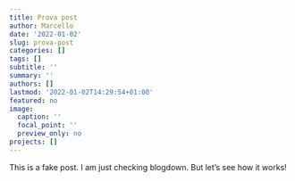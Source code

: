 ```yaml
---
title: Prova post
author: Marcello
date: '2022-01-02'
slug: prova-post
categories: []
tags: []
subtitle: ''
summary: ''
authors: []
lastmod: '2022-01-02T14:29:54+01:00'
featured: no
image:
  caption: ''
  focal_point: ''
  preview_only: no
projects: []
---
```


This is a fake post. I am just checking blogdown. But let's see how it works!

